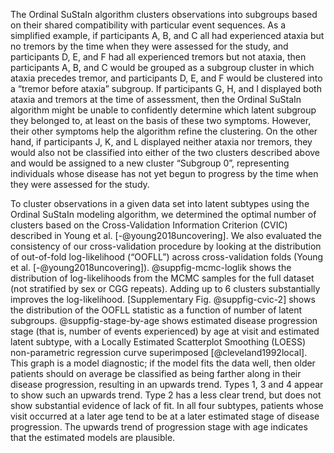 The Ordinal SuStaIn algorithm clusters observations into subgroups
based on their shared compatibility with particular event sequences.
As a simplified example,
if participants A, B, and C all had experienced ataxia but no tremors
by the time when they were assessed for the study,
and participants D, E, and F had all experienced tremors but not ataxia,
then participants A, B, and C would be grouped as a subgroup cluster
in which ataxia precedes tremor,
and participants D, E, and F would be clustered into
a “tremor before ataxia” subgroup.
If participants G, H, and I displayed
both ataxia and tremors at the time of assessment,
then the Ordinal SuStaIn algorithm might be
unable to confidently determine which latent subgroup they belonged to,
at least on the basis of these two symptoms.
However, their other symptoms help the algorithm refine the clustering.
On the other hand,
if participants J, K, and L displayed neither ataxia nor tremors,
they would also not be classified into
either of the two clusters described above
and would be assigned to a new cluster “Subgroup 0”,
representing individuals whose disease has not yet begun to progress
by the time when they were assessed for the study.

To cluster observations in a given data set into latent subtypes
using the Ordinal SuStaIn modeling algorithm,
we determined the optimal number of clusters based on 
the Cross-Validation Information Criterion (CVIC)
described in Young et al. [-@young2018uncovering].
We also evaluated the consistency of our cross-validation procedure
by looking at the distribution of
out-of-fold log-likelihood ("OOFLL")
across cross-validation folds
(Young et al. [-@young2018uncovering]).
@suppfig-mcmc-loglik shows the distribution of log-likelihoods
from the MCMC samples for the full dataset
(not stratified by sex or CGG repeats).
Adding up to 6 clusters substantially improves the log-likelihood.
[Supplementary Fig. @suppfig-cvic-2] shows
the distribution of the OOFLL statistic
as a function of number of latent subgroups.
@suppfig-stage-by-age shows estimated disease progression stage
(that is, number of events experienced)
by age at visit and estimated latent subtype,
with a
Locally Estimated Scatterplot Smoothing (LOESS)
non-parametric regression curve superimposed [@cleveland1992local].
This graph is a model diagnostic; if the model fits the data well,
then older patients should on average be classified as being farther
along in their disease progression, resulting in an upwards trend.
Types 1, 3 and 4 appear to show such an upwards trend.
Type 2 has a less clear trend, but does not show substantial evidence
of lack of fit.
In all four subtypes, patients whose visit occurred at a later age
tend to be at a later estimated stage of disease progression.
The upwards trend of progression stage with age
indicates that the estimated models are plausible.
